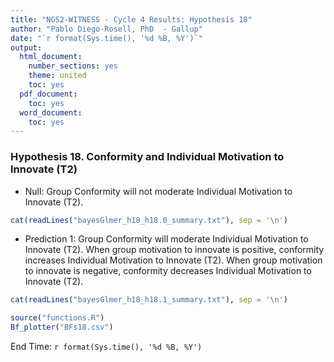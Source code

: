 ---
title: "NGS2-WITNESS - Cycle 4 Results: Hypothesis 18"
author: "Pablo Diego-Rosell, PhD  - Gallup"
date: "`r format(Sys.time(), '%d %B, %Y')`"
output:
  html_document:
    number_sections: yes
    theme: united
    toc: yes
  pdf_document:
    toc: yes
  word_document:
    toc: yes
---

### Hypothesis 18. Conformity and Individual Motivation to Innovate (T2)

- Null: Group Conformity will not moderate Individual Motivation to Innovate (T2).

```{r comment=''}
cat(readLines("bayesGlmer_h18_h18.0_summary.txt"), sep = '\n')
```
- Prediction 1: Group Conformity will moderate Individual Motivation to Innovate (T2). When group motivation to innovate is positive, conformity increases Individual Motivation to Innovate (T2). When group motivation to innovate is negative, conformity decreases Individual Motivation to Innovate (T2).
```{r comment=''}
cat(readLines("bayesGlmer_h18_h18.1_summary.txt"), sep = '\n')
```

```{r, fig.hold='hold', out.width = "50%"}
source("functions.R")
Bf_plotter("BFs18.csv")
```

End Time: `r format(Sys.time(), '%d %B, %Y')`

<br />
<br />
<br />
